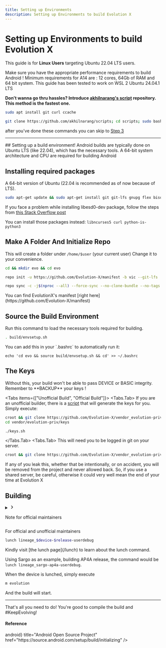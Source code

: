 ```yaml
---
title: Setting up Environments
description: Setting up Environments to build Evolution X
---
```



# Setting up Environments to build Evolution X

This guide is for **Linux Users** targeting Ubuntu 22.04 LTS users.

<Callout type="warning">
  Make sure you have the appropriate performance requirements to build Android !
  Minimum requirements for A14 are : 12 cores, 64Gb of RAM and 64 bit system.
</Callout>

<Callout type="info">
  This guide has been tested to work on WSL 2 Ubuntu 24.04.1 LTS
</Callout>

**Don't wanna go thru hassles? Introduce [akhilnarang's script](https://github.com/akhilnarang/scripts) repository.**
**This method is the fastest one.**

```bash
sudo apt install git curl ccache
```

```bash
git clone https://github.com/akhilnarang/scripts; cd scripts; sudo bash setup/android_build_env.sh
```

after you've done these commands you can skip to [Step 3](#h-3-make-a-folder-and-initialize-repo)

---

<Steps>
## Setting up a build environment!

<Callout type="info">
  Android builds are typically done on Ubuntu LTS (like 22.04), which has the
  necessary tools. A 64-bit system architecture and CPU are required for
  building Android
</Callout>

## Installing required packages

A 64-bit version of Ubuntu (22.04 is recommended as of now because of LTS).

```bash
sudo apt-get update && sudo apt-get install git git-lfs gnupg flex bison gperf libsdl1.2-dev libesd0-dev squashfs-tools build-essential zip curl ccache libncurses5-dev zlib1g-dev openjdk-11-jre openjdk-11-jdk pngcrush schedtool libxml2 libxml2-utils xsltproc lzop libc6-dev schedtool g++-multilib lib32z1-dev lib32ncurses5-dev gcc-multilib maven tmux screen w3m ncftp rsync libssl-dev
```

If you face a problem while installing libesd0-dev package, follow the steps from [this Stack Overflow post](https://askubuntu.com/questions/1082722/unable-to-locate-package-libesd0-dev-on-ubuntu-18-04#)

You can install those packages instead: `libncurses5 curl python-is-python3`

## Make A Folder And Initialize Repo

This will create a folder under `/home/$user` (your current user)
Change it to your convenience.

```bash
cd && mkdir evo && cd evo
```

```bash
repo init -u https://github.com/Evolution-X/manifest -b vic --git-lfs
```

```bash
repo sync -c -j$(nproc --all) --force-sync --no-clone-bundle --no-tags
```

<Callout type="info">
  You can find EvolutionX's manifest [right
  here](https://github.com/Evolution-X/manifest)
</Callout>

## Source the Build Environment

Run this command to load the necessary tools required for building.

```bash
. build/envsetup.sh
```

<Callout type="info">
  You can add this in your `.bashrc` to automatically run it:
  
```
echo 'cd evo && source build/envsetup.sh && cd' >> ~/.bashrc
```

</Callout>

## The Keys

<Callout type="error">
  Without this, your build won't be able to pass DEVICE or BASIC integrity.
  Remember to **BACKUP** your keys !
</Callout>

<Tabs items={["Unofficial Build", "Official Build"]}>
  <Tabs.Tab>
  If you are an unofficial builder, there is a [script](https://github.com/Evolution-X/vendor_evolution-priv_keys-template) that will generate the keys for you. Simply execute:

```bash
croot && git clone https://github.com/Evolution-X/vendor_evolution-priv_keys-template vendor/evolution-priv/keys
cd vendor/evolution-priv/keys
```

```bash
./keys.sh
```

</Tabs.Tab>
  <Tabs.Tab>
    This will need you to be logged in git on your server.

```bash
croot && git clone https://github.com/Evolution-X/vendor_evolution-priv_keys vendor/evolution-priv/keys
```

<Callout type="warning">
  If any of you leak this, whether that be intentionally, or on accident, you
  will be removed from the project and never allowed back. So, if you use a
  shared server, be careful, otherwise it could very well mean the end of your
  time at Evolution X
</Callout>
  </Tabs.Tab>
</Tabs>

## Building

<details>
{<summary className="p-2 x:focus-visible:nextra-focus x:cursor-pointer x:transition-colors x:hover:bg-gray-100 x:dark:hover:bg-neutral-800 x:select-none x:rounded x:[&::-webkit-details-marker]:hidden x:flex x:items-center">
  <svg viewBox="0 0 24 24" stroke="currentColor" fill="none" stroke-width="3" height="1em" class="x:motion-reduce:transition-none x:ms-2 x:me-1 x:shrink-0 x:rtl:rotate-180 x:[[data-expanded]>summary:first-child>&amp;]:rotate-90 x:transition"><path d="M9 5l7 7-7 7" stroke-linecap="round" stroke-linejoin="round"></path></svg>
  <p className="x:grow x:hyphens-auto x:p-1">Note for official maintainers</p>
  </summary>}

<Callout type="error">
  Skip this part if you are not an official maintainer.
</Callout>

In the case where you are an official maintainer, please remember to set up the build type !

```bash
export EVO_BUILD_TYPE=Official
```

In order to set it up, you only have to
To make sure it's applied every time, you can add it at the end of your `~/.bashrc` file:

```bash
echo 'export EVO_BUILD_TYPE=Official' >> ~/.bashrc
source ~/.bashrc
```

Then keep reading this.

</details>

For official and unofficial maintainers

```bash
lunch lineage_$device-$release-userdebug
```

<Callout type="info">
  Kindly visit [the lunch page](/lunch) to learn about the lunch command.
</Callout>

Using Sargo as an example, building AP4A release, the command would be `lunch lineage_sargo-ap4a-userdebug`.

When the device is lunched, simply execute

```bash
m evolution
```

And the build will start.

</Steps>

---

<SuccessCallout>
  That's all you need to do! You're good to compile the build and #KeepEvolving!
</SuccessCallout>

#### Reference

<div style={{ paddingTop: 15 }} />
<Cards.Card
  icon={<span className="material-symbols-rounded">android</span>}
  title="Android Open Source Project"
  href="https://source.android.com/setup/build/initializing"
/>
